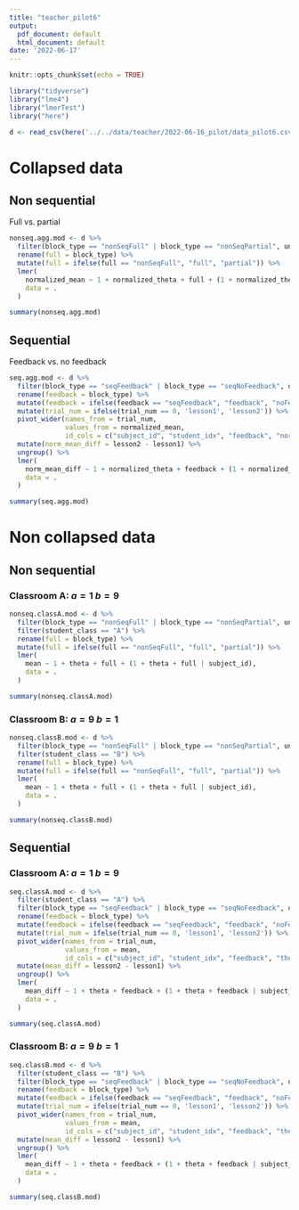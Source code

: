 ```yaml
---
title: "teacher_pilot6"
output:
  pdf_document: default
  html_document: default
date: '2022-06-17'
---
```


```r
knitr::opts_chunk$set(echo = TRUE)
```

```r
library("tidyverse")
library("lme4")
library("lmerTest")
library("here")
```

```r
d <- read_csv(here('../../data/teacher/2022-06-16_pilot/data_pilot6.csv'))
```


# Collapsed data

## Non sequential

Full vs. partial

```r
nonseq.agg.mod <- d %>%
  filter(block_type == "nonSeqFull" | block_type == "nonSeqPartial", understood == "yes") %>%
  rename(full = block_type) %>%
  mutate(full = ifelse(full == "nonSeqFull", "full", "partial")) %>%
  lmer(
    normalized_mean ~ 1 + normalized_theta + full + (1 + normalized_theta + full | subject_id), 
    data = .
  )

summary(nonseq.agg.mod)
```
## Sequential

Feedback vs. no feedback

```r
seq.agg.mod <- d %>%
  filter(block_type == "seqFeedback" | block_type == "seqNoFeedback", understood =="yes") %>%
  rename(feedback = block_type) %>%
  mutate(feedback = ifelse(feedback == "seqFeedback", "feedback", "noFeedback")) %>%
  mutate(trial_num = ifelse(trial_num == 0, 'lesson1', 'lesson2')) %>%
  pivot_wider(names_from = trial_num,
              values_from = normalized_mean,
              id_cols = c("subject_id", "student_idx", "feedback", "normalized_theta")) %>%
  mutate(norm_mean_diff = lesson2 - lesson1) %>%
  ungroup() %>%
  lmer(
    norm_mean_diff ~ 1 + normalized_theta + feedback + (1 + normalized_theta + feedback | subject_id),
    data = .
  )

summary(seq.agg.mod)
```

# Non collapsed data

## Non sequential

### Classroom A: $a=1$ $b=9$

```r
nonseq.classA.mod <- d %>%
  filter(block_type == "nonSeqFull" | block_type == "nonSeqPartial", understood == "yes") %>%
  filter(student_class == "A") %>%
  rename(full = block_type) %>%
  mutate(full = ifelse(full == "nonSeqFull", "full", "partial")) %>%
  lmer(
    mean ~ 1 + theta + full + (1 + theta + full | subject_id), 
    data = .
  )

summary(nonseq.classA.mod)
```

### Classroom B: $a=9$ $b=1$

```r
nonseq.classB.mod <- d %>%
  filter(block_type == "nonSeqFull" | block_type == "nonSeqPartial", understood == "yes") %>%
  filter(student_class == "B") %>%
  rename(full = block_type) %>%
  mutate(full = ifelse(full == "nonSeqFull", "full", "partial")) %>%
  lmer(
    mean ~ 1 + theta + full + (1 + theta + full | subject_id), 
    data = .
  )

summary(nonseq.classB.mod)
```

## Sequential

### Classroom A: $a=1$ $b=9$

```r
seq.classA.mod <- d %>%
  filter(student_class == "A") %>%
  filter(block_type == "seqFeedback" | block_type == "seqNoFeedback", understood =="yes") %>%
  rename(feedback = block_type) %>%
  mutate(feedback = ifelse(feedback == "seqFeedback", "feedback", "noFeedback")) %>%
  mutate(trial_num = ifelse(trial_num == 0, 'lesson1', 'lesson2')) %>%
  pivot_wider(names_from = trial_num,
              values_from = mean,
              id_cols = c("subject_id", "student_idx", "feedback", "theta")) %>%
  mutate(mean_diff = lesson2 - lesson1) %>%
  ungroup() %>%
  lmer(
    mean_diff ~ 1 + theta + feedback + (1 + theta + feedback | subject_id),
    data = .
  )

summary(seq.classA.mod)
```

### Classroom B: $a=9$ $b=1$

```r
seq.classB.mod <- d %>%
  filter(student_class == "B") %>%
  filter(block_type == "seqFeedback" | block_type == "seqNoFeedback", understood =="yes") %>%
  rename(feedback = block_type) %>%
  mutate(feedback = ifelse(feedback == "seqFeedback", "feedback", "noFeedback")) %>%
  mutate(trial_num = ifelse(trial_num == 0, 'lesson1', 'lesson2')) %>%
  pivot_wider(names_from = trial_num,
              values_from = mean,
              id_cols = c("subject_id", "student_idx", "feedback", "theta")) %>%
  mutate(mean_diff = lesson2 - lesson1) %>%
  ungroup() %>%
  lmer(
    mean_diff ~ 1 + theta + feedback + (1 + theta + feedback | subject_id),
    data = .
  )

summary(seq.classB.mod)
```

